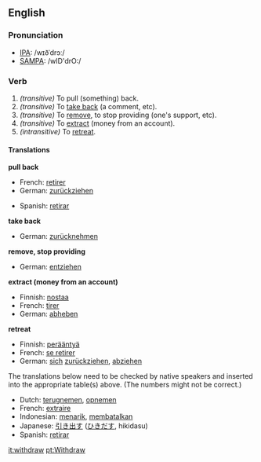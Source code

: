 ==English==
=== Pronunciation ===
*[[w:IPA|IPA]]: /wɪðˈdrɔː/
*[[w:SAMPA|SAMPA]]: /wID'drO:/

===Verb===
{{irregverb|'''to withdraw'''|'''[[withdraws]]'''|'''[[withdrew]]'''|'''[[withdrawn]]'''|'''[[withdrawing]]'''}}

#''(transitive)'' To pull (something) back.
#''(transitive)'' To [[take back]] (a comment, etc).
#''(transitive)'' To [[remove]], to stop providing (one's support, etc).
#''(transitive)'' To [[extract]] (money from an account).
#''(intransitive)'' To [[retreat]].

==== Translations ====
'''pull back'''
{{top}}
*French: [[retirer]]
*German: [[zurückziehen]]
{{mid}}
*Spanish: [[retirar]]
{{bottom}}

'''take back'''
{{top}}
*German: [[zurücknehmen]]
{{mid}}
{{bottom}}

'''remove, stop providing'''
{{top}}
*German: [[entziehen]]
{{mid}}
{{bottom}}

'''extract (money from an account)'''
{{top}}
*Finnish: [[nostaa]]
*French: [[tirer]]
*German: [[abheben]]
{{mid}}
{{bottom}}

'''retreat'''
{{top}}
*Finnish: [[perääntyä]]
*French: [[se retirer]]
*German: [[sich]] [[zurückziehen]], [[abziehen]]
{{mid}}
{{bottom}}

The translations below need to be checked by native speakers and inserted into the appropriate table(s) above.  (The numbers might not be correct.)

*Dutch: [[terugnemen]], [[opnemen]]
*French: [[extraire]]
*Indonesian: [[tarik|menarik]], [[batal|membatalkan]]
*Japanese: [[引き出す]] ([[ひきだす]], hikidasu)
*Spanish: [[retirar]]


[[it:withdraw]]
[[pt:Withdraw]]